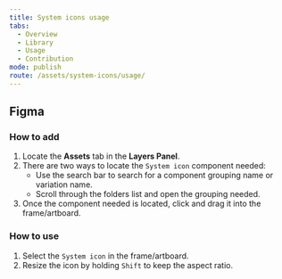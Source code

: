 ```yaml
---
title: System icons usage
tabs:
  - Overview
  - Library
  - Usage
  - Contribution
mode: publish
route: /assets/system-icons/usage/
---
```


## Figma

### How to add

1. Locate the **Assets** tab in the **Layers Panel**.
2. There are two ways to locate the `System icon` component needed:
   - Use the search bar to search for a component grouping name or variation name.
   - Scroll through the folders list and open the grouping needed.
3. Once the component needed is located, click and drag it into the frame/artboard.

### How to use

1. Select the `System icon` in the frame/artboard.
2. Resize the icon by holding `Shift` to keep the aspect ratio.
